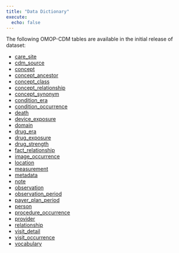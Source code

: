 ```yaml
---
title: "Data Dictionary"
execute:
  echo: false
---
```

The following OMOP-CDM tables are available in the initial release of dataset:

- [care_site](/omop_data_dict/care_site.qmd)
- [cdm_source](omop_data_dict/cdm_source.qmd)
- [concept](omop_data_dict/concept.qmd)
- [concept_ancestor](omop_data_dict/concept_ancestor.qmd)
- [concept_class](omop_data_dict/concept_class.qmd)
- [concept_relationship](omop_data_dict/concept_relationship.qmd)
- [concept_synonym](omop_data_dict/concept_synonym.qmd)
- [condition_era](omop_data_dict/condition_era.qmd)
- [condition_occurrence](omop_data_dict/condition_occurrence.qmd)
- [death](omop_data_dict/death.qmd)
- [device_exposure](omop_data_dict/device_exposure.qmd)
- [domain](omop_data_dict/domain.qmd)
- [drug_era](omop_data_dict/drug_era.qmd)
- [drug_exposure](omop_data_dict/drug_exposure.qmd)
- [drug_strength](omop_data_dict/drug_strength.qmd)
- [fact_relationship](omop_data_dict/fact_relationship.qmd)
- [image_occurrence](omop_data_dict/image_occurrence.qmd)
- [location](omop_data_dict/location.qmd)
- [measurement](omop_data_dict/measurement.qmd)
- [metadata](omop_data_dict/metadata.qmd)
- [note](omop_data_dict/note.qmd)
- [observation](omop_data_dict/observation.qmd)
- [observation_period](omop_data_dict/observation_period.qmd)
- [payer_plan_period](omop_data_dict/payer_plan_period.qmd)
- [person](omop_data_dict/person.qmd)
- [procedure_occurrence](omop_data_dict/procedure_occurrence.qmd)
- [provider](omop_data_dict/provider.qmd)
- [relationship](omop_data_dict/relationship.qmd)
- [visit_detail](omop_data_dict/visit_detail.qmd)
- [visit_occurrence](omop_data_dict/visit_occurrence.qmd)
- [vocabulary](omop_data_dict/vocabulary.qmd)